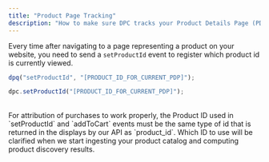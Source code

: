 ```yaml
---
title: "Product Page Tracking"
description: "How to make sure DPC tracks your Product Details Page (PDP) views correctly."
---
```


Every time after navigating to a page representing a product on your website, you need to send a `setProductId` event to register which product id is currently viewed.

<CodeGroup>

```typescript dpq
dpq("setProductId", "[PRODUCT_ID_FOR_CURRENT_PDP]");
```

```typescript DPC instance
dpc.setProductId("[PRODUCT_ID_FOR_CURRENT_PDP]");
```
</CodeGroup>
<br />
<Note>
For attribution of purchases to work properly, the Product ID used in `setProductId` and `addToCart` events must be the same type of id that is returned in the displays by our API as `product_id`. Which ID to use will be clarified when we start ingesting your product catalog and computing product discovery results.
</Note>